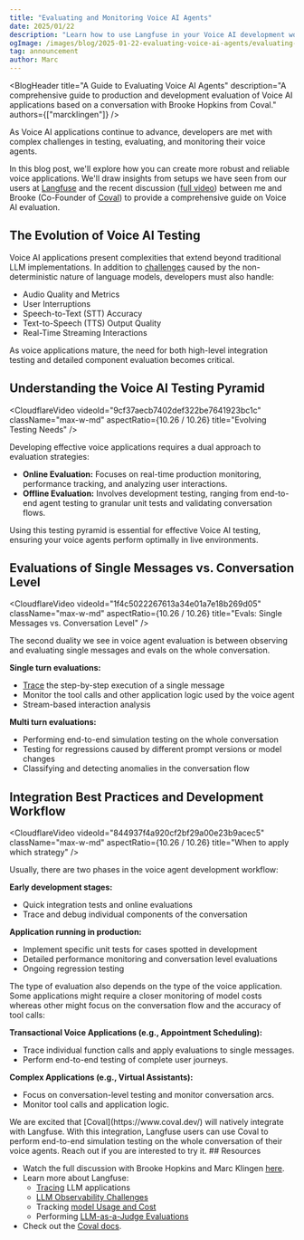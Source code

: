 ```yaml
---
title: "Evaluating and Monitoring Voice AI Agents"
date: 2025/01/22
description: "Learn how to use Langfuse in your Voice AI development workflow for comprehensive voice agent testing and optimization."
ogImage: /images/blog/2025-01-22-evaluating-voice-ai-agents/evaluating-voice-ai-agents.png
tag: announcement
author: Marc
---
```



<BlogHeader
  title="A Guide to Evaluating Voice AI Agents"
  description="A comprehensive guide to production and development evaluation of Voice AI applications based on a conversation with Brooke Hopkins from Coval."
  authors={["marcklingen"]}
/>

As Voice AI applications continue to advance, developers are met with complex challenges in testing, evaluating, and monitoring their voice agents.

In this blog post, we'll explore how you can create more robust and reliable voice applications. We'll draw insights from setups we have seen from our users at [Langfuse](/) and the recent discussion ([full video](https://www.youtube.com/watch?v=hPrPqry1yQQ)) between me and Brooke (Co-Founder of [Coval](https://www.coval.dev/)) to provide a comprehensive guide on Voice AI evaluation.

## The Evolution of Voice AI Testing

Voice AI applications present complexities that extend beyond traditional LLM implementations. In addition to [challenges](/faq/all/llm-observability) caused by the non-deterministic nature of language models, developers must also handle:

- Audio Quality and Metrics
- User Interruptions
- Speech-to-Text (STT) Accuracy
- Text-to-Speech (TTS) Output Quality
- Real-Time Streaming Interactions

As voice applications mature, the need for both high-level integration testing and detailed component evaluation becomes critical.

## Understanding the Voice AI Testing Pyramid

<CloudflareVideo
  videoId="9cf37aecb7402def322be7641923bc1c"
  className="max-w-md"
  aspectRatio={10.26 / 10.26}
  title="Evolving Testing Needs"
/>

Developing effective voice applications requires a dual approach to evaluation strategies:

- **Online Evaluation:** Focuses on real-time production monitoring, performance tracking, and analyzing user interactions.
- **Offline Evaluation:** Involves development testing, ranging from end-to-end agent testing to granular unit tests and validating conversation flows.

Using this testing pyramid is essential for effective Voice AI testing, ensuring your voice agents perform optimally in live environments.

## Evaluations of Single Messages vs. Conversation Level

<CloudflareVideo
  videoId="1f4c5022267613a34e01a7e18b269d05"
  className="max-w-md"
  aspectRatio={10.26 / 10.26}
  title="Evals: Single Messages vs. Conversation Level"
/>

The second duality we see in voice agent evaluation is between observing and evaluating single messages and evals on the whole conversation.

**Single turn evaluations:**

- [Trace](https://langfuse.com/docs/tracing) the step-by-step execution of a single message
- Monitor the tool calls and other application logic used by the voice agent
- Stream-based interaction analysis

**Multi turn evaluations:**

- Performing end-to-end simulation testing on the whole conversation
- Testing for regressions caused by different prompt versions or model changes
- Classifying and detecting anomalies in the conversation flow

## Integration Best Practices and Development Workflow

<CloudflareVideo
  videoId="844937f4a920cf2bf29a00e23b9acec5"
  className="max-w-md"
  aspectRatio={10.26 / 10.26}
  title="When to apply which strategy"
/>

Usually, there are two phases in the voice agent development workflow:

**Early development stages:**

- Quick integration tests and online evaluations
- Trace and debug individual components of the conversation

**Application running in production:**

- Implement specific unit tests for cases spotted in development
- Detailed performance monitoring and conversation level evaluations
- Ongoing regression testing

The type of evaluation also depends on the type of the voice application. Some applications might require a closer monitoring of model costs whereas other might focus on the conversation flow and the accuracy of tool calls:

**Transactional Voice Applications (e.g., Appointment Scheduling):**

- Trace individual function calls and apply evaluations to single messages.
- Perform end-to-end testing of complete user journeys.

**Complex Applications (e.g., Virtual Assistants):**

- Focus on conversation-level testing and monitor conversation arcs.
- Monitor tool calls and application logic.

<Callout type="info" emoji="📞">
  We are excited that [Coval](https://www.coval.dev/) will natively integrate
  with Langfuse. With this integration, Langfuse users can use Coval to perform
  end-to-end simulation testing on the whole conversation of their voice agents.
  Reach out if you are interested to try it.
</Callout>
## Resources

- Watch the full discussion with Brooke Hopkins and Marc Klingen [here](https://www.youtube.com/watch?v=hPrPqry1yQQ).
- Learn more about Langfuse:
  - [Tracing](https://langfuse.com/docs/tracing) LLM applications
  - [LLM Observability Challenges](/faq/all/llm-observability)
  - Tracking [model Usage and Cost](https://langfuse.com/docs/model-usage-and-cost)
  - Performing [LLM-as-a-Judge Evaluations](https://langfuse.com/docs/scores/model-based-evals)
- Check out the [Coval docs](https://docs.coval.dev/getting_started/welcome).
